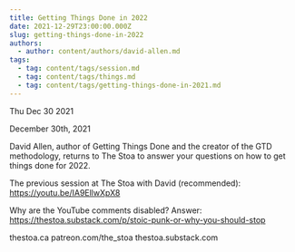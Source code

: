 ```yaml
---
title: Getting Things Done in 2022
date: 2021-12-29T23:00:00.000Z
slug: getting-things-done-in-2022
authors:
  - author: content/authors/david-allen.md
tags:
  - tag: content/tags/session.md
  - tag: content/tags/things.md
  - tag: content/tags/getting-things-done-in-2021.md
---
```






Thu Dec 30 2021

December 30th, 2021

David Allen, author of Getting Things Done and the creator of the GTD methodology, returns to The Stoa to answer your questions on how to get things done for 2022.

The previous session at The Stoa with David (recommended): https://youtu.be/IA9EllwXpX8

Why are the YouTube comments disabled? Answer: https://thestoa.substack.com/p/stoic-punk-or-why-you-should-stop

thestoa.ca
patreon.com/the_stoa
thestoa.substack.com


